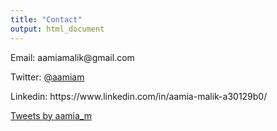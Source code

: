 ```yaml
---
title: "Contact"
output: html_document
---
```


Email: aamiamalik@gmail.com

Twitter: <a href="https://twitter.com/aamia_m">@aamiam</a>

Linkedin: https://www.linkedin.com/in/aamia-malik-a30129b0/




<a class="twitter-timeline" href="https://twitter.com/aamia_m?ref_src=twsrc%5Etfw">Tweets by aamia_m</a> <script async src="https://platform.twitter.com/widgets.js" charset="utf-8"></script>